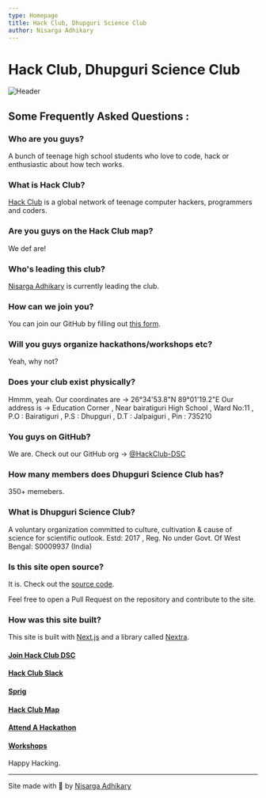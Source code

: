 ```yaml
---
type: Homepage
title: Hack Club, Dhupguri Science Club
author: Nisarga Adhikary
---
```



# Hack Club, Dhupguri Science Club

![Header](/images/header.png)

## Some Frequently Asked Questions :

### Who are you guys?
A bunch of teenage high school students who love to code, hack or enthusiastic about how tech works.

### What is Hack Club?
[Hack Club](https://hackclub.com) is a global network of teenage computer hackers, programmers and coders.

### Are you guys on the Hack Club map?
We def are!

### Who's leading this club?
[Nisarga Adhikary](https://github.com/ni5arga) is currently leading the club.

### How can we join you?
You can join our GitHub by filling out [this form](https://forms.gle/zH2qLwTt16pZrKXv5).

### Will you guys organize hackathons/workshops etc?
Yeah, why not?

### Does your club exist physically?
Hmmm, yeah.
Our coordinates are -> 26°34'53.8"N 89°01'19.2"E
Our address is ->  Education Corner , Near bairatiguri High School , Ward No:11 , P.O : Bairatiguri , P.S : Dhupguri , D.T : Jalpaiguri , Pin : 735210

### You guys on GitHub?
We are. Check out our GitHub org -> [@HackClub-DSC](https://github.com/HackClub-DSC)

### How many members does Dhupguri Science Club has?
350+ memebers.

### What is Dhupguri Science Club?
A voluntary organization committed to culture, cultivation & cause of science for scientific outlook.
Estd: 2017 , Reg. No under Govt. Of West Bengal: S0009937 (India)

### Is this site open source?
It is. Check out the [source code](https://github.com/hackclub-dsc/website/).

Feel free to open a Pull Request on the repository and contribute to the site.

### How was this site built?
This site is built with [Next.js](https://nextjs.com) and a library called [Nextra](https://nextra.vercel.app/).

#### [Join Hack Club DSC](https://forms.gle/zH2qLwTt16pZrKXv5)
#### [Hack Club Slack](https://hackclub.com/slack)
#### [Sprig](https://sprig.hackclub.dev)
#### [Hack Club Map](https://hackclub.com/map)
#### [Attend A Hackathon](https://hackathons.hackclub.com)
#### [Workshops](https://hackclub.com/workshops)

Happy Hacking.

---
Site made with 💖 by [Nisarga Adhikary](https://github.com/ni5arga)
